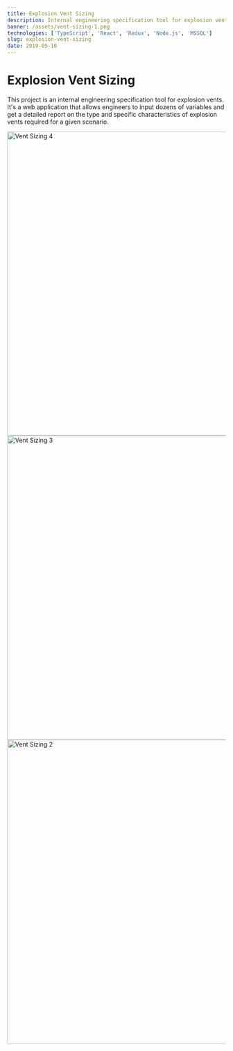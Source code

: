 ```yaml
---
title: Explosion Vent Sizing
description: Internal engineering specification tool for explosion vents
banner: /assets/vent-sizing-1.png
technologies: ['TypeScript', 'React', 'Redux', 'Node.js', 'MSSQL']
slug: explosion-vent-sizing
date: 2019-05-10
---
```


# Explosion Vent Sizing

This project is an internal engineering specification tool for explosion vents.
It's a web application that allows engineers to input dozens of variables and
get a detailed report on the type and specific characteristics of explosion
vents required for a given scenario.

<img src="/assets/vent-sizing-4.png" alt="Vent Sizing 4" width="700px" />
<img src="/assets/vent-sizing-3.png" alt="Vent Sizing 3" width="700px" />
<img src="/assets/vent-sizing-2.png" alt="Vent Sizing 2" width="700px" />
